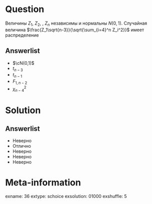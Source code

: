 Question
========
Величины $Z_1$, $Z_2$, \ldots, $Z_n$ независимы и нормальны $N(0,1)$. Случайная величина $\frac{Z_1\sqrt{n-3}}{\sqrt{\sum_{i=4}^n Z_i^2}}$ имеет распределение
 

Answerlist
----------
*  $\cN(0,1)$
*  $t_{n-3}$
*  $t_{n-1}$
*  $F_{1,n-2}$
*  $\chi^2_{n-4}$

Solution
========

Answerlist
----------
*  Неверно
*  Отлично
*  Неверно
*  Неверно
*  Неверно

Meta-information
================
exname: 36
extype: schoice
exsolution: 01000
exshuffle: 5
